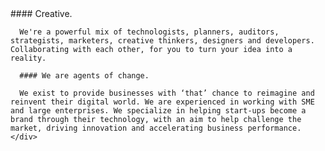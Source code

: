 
<LayoutMdx>
  <NextSeo
    title="About Us"
    description="Zeiq is a leading software development company in UK that offers offshore software development, web development and web designing services."
  />
  <PageHero />
  <AboutInfo />
  <section className="section bg-white">
    <div className="container">
      #### Creative.

      We're a powerful mix of technologists, planners, auditors, strategists, marketers, creative thinkers, designers and developers. Collaborating with each other, for you to turn your idea into a reality.

      #### We are agents of change.

      We exist to provide businesses with ‘that’ chance to reimagine and reinvent their digital world. We are experienced in working with SME and large enterprises. We specialize in helping start-ups become a brand through their technology, with an aim to help challenge the market, driving innovation and accelerating business performance.
    </div>

  </section>
  <Technologies />
  <Testimonials />
</LayoutMdx>

